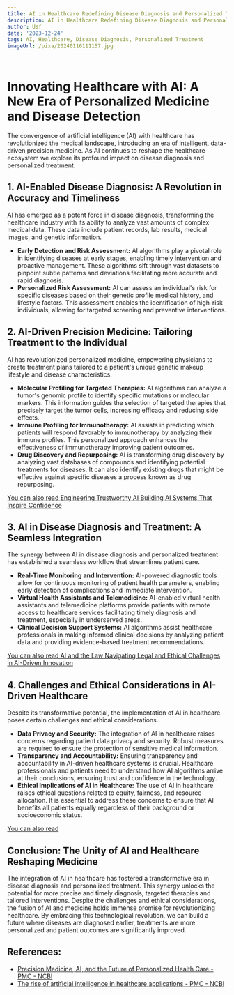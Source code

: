 ```yaml
---
title: AI in Healthcare Redefining Disease Diagnosis and Personalized Treatment
description: AI in Healthcare Redefining Disease Diagnosis and Personalized Treatment
author: Usf
date: '2023-12-24'
tags: AI, Healthcare, Disease Diagnosis, Personalized Treatment
imageUrl: /pixa/20240116111157.jpg

---
```

# Innovating Healthcare with AI:  A New Era of Personalized Medicine and Disease Detection

The convergence of artificial intelligence (AI) with healthcare has revolutionized the medical landscape, introducing an era of intelligent, data-driven precision  medicine. As AI continues to reshape the healthcare ecosystem we explore its profound impact on disease diagnosis and personalized treatment.

##  1. AI-Enabled Disease Diagnosis: A Revolution in Accuracy and Timeliness

AI has emerged as a  potent force in disease diagnosis, transforming the healthcare industry with its  ability to analyze  vast amounts of complex  medical data. These data include patient records, lab results, medical  images, and genetic information. 

- **Early Detection  and Risk Assessment:** AI algorithms play a  pivotal role  in identifying diseases at early stages, enabling timely intervention and proactive management.  These algorithms sift through vast datasets to  pinpoint  subtle patterns and deviations facilitating more accurate and rapid diagnosis. 
- **Personalized Risk Assessment:** AI can assess an  individual's risk for specific diseases based on their genetic profile medical history, and lifestyle factors. This assessment  enables the identification of high-risk individuals, allowing for targeted screening and preventive interventions.

## 2. AI-Driven Precision Medicine: Tailoring Treatment to the Individual

AI has revolutionized personalized medicine, empowering physicians to create treatment plans tailored to a patient's unique genetic makeup lifestyle and disease characteristics. 

- **Molecular Profiling for Targeted Therapies:** AI algorithms can analyze a  tumor's genomic profile to identify specific mutations or molecular markers.  This information guides the selection of targeted therapies that precisely target the tumor  cells, increasing efficacy and reducing side effects.  
- **Immune Profiling for Immunotherapy:** AI assists in predicting which patients will respond  favorably to  immunotherapy by analyzing their immune profiles. This personalized  approach enhances the effectiveness of  immunotherapy improving patient outcomes. 
- **Drug Discovery and Repurposing:** AI is transforming drug discovery by analyzing vast databases of compounds  and identifying potential treatments for  diseases. It can also identify existing drugs that might be effective against  specific diseases a process known as drug repurposing. 

[You can also read  Engineering Trustworthy AI Building  AI Systems That Inspire Confidence](Engineering%20Trustworthy%20AI%20Building%20AI%20Systems%20That%20Inspire%20Confidence)


## 3. AI in Disease Diagnosis and Treatment: A  Seamless Integration

The synergy  between AI in disease diagnosis and personalized treatment has established a seamless workflow  that streamlines  patient care. 

- **Real-Time Monitoring and Intervention:** AI-powered diagnostic  tools allow  for continuous monitoring of patient health parameters, enabling early detection of complications and immediate intervention. 
- **Virtual Health Assistants and Telemedicine:** AI-enabled virtual health assistants and  telemedicine  platforms provide patients with remote access to healthcare services facilitating timely  diagnosis and treatment, especially in underserved areas. 
- **Clinical Decision Support Systems:** AI algorithms assist healthcare professionals in making informed clinical  decisions by analyzing patient data and providing evidence-based treatment  recommendations. 

[You can also read AI and the Law Navigating Legal and Ethical Challenges in AI-Driven Innovation](AI%20and%20the%20Law%20Navigating%20Legal%20and%20Ethical%20Challenges%20in%20AI-Driven%20Innovation)


## 4.  Challenges and Ethical Considerations in AI-Driven Healthcare

Despite its transformative potential, the implementation of AI in healthcare poses certain challenges and ethical  considerations. 

- **Data  Privacy and Security:** The integration of AI in  healthcare raises concerns regarding patient data privacy and security.  Robust measures are required to ensure  the protection of  sensitive medical information. 
- **Transparency and Accountability:**  Ensuring transparency and accountability in AI-driven healthcare  systems is crucial.  Healthcare professionals and patients need to  understand how  AI algorithms arrive at their conclusions, ensuring trust and  confidence in the technology. 
- **Ethical Implications of AI in Healthcare:**  The  use of AI in  healthcare raises ethical questions related to equity,  fairness, and  resource allocation. It is essential  to address these concerns to ensure that AI benefits all patients equally regardless of their background or socioeconomic status.

[You can also  read ]()


##  Conclusion: The Unity of AI and Healthcare Reshaping Medicine

The integration of AI in healthcare has fostered a transformative era in disease diagnosis and personalized treatment. This synergy unlocks the potential for more  precise and timely diagnosis, targeted therapies and  tailored interventions. Despite the challenges  and ethical considerations, the fusion of AI and medicine holds immense  promise for  revolutionizing healthcare. By embracing this technological revolution, we can build a future where diseases are diagnosed earlier, treatments are more personalized and patient outcomes are significantly  improved.

## References:
- [Precision Medicine, AI, and the Future of Personalized Health Care - PMC - NCBI](https://www.ncbi.nlm.nih.gov/pmc/articles/PMC7877825/)
- [The rise of artificial intelligence in healthcare applications - PMC - NCBI](https://www.ncbi.nlm.nih.gov/pmc/articles/PMC7325854/)
